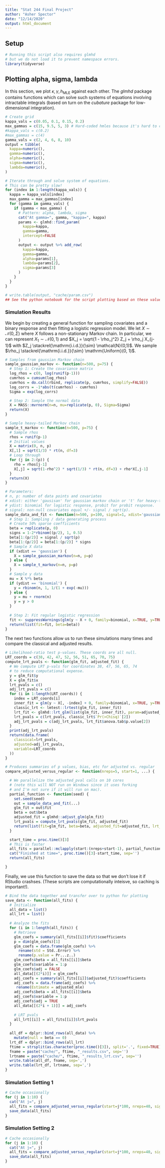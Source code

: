 ```yaml
---
title: "Stat 244 Final Project"
author: "Asher Spector"
date: "12/14/2020"
output: html_document
---
```


## Setup

```r
# Running this script also requires glmhd
# but we do not load it to prevent namespace errors.
library(tidyverse)
```

## Plotting alpha, sigma, lambda

In this section, we plot $\kappa, \gamma, h_{\mathrm{MLE}}$ against each other. The *glmhd* package contains functions which can solve such systems of equations involving intractable integrals (based on turn on the *cubature* package for low-dimensional integration).

```r
# Create grid
kappa_vals = c(0.05, 0.1, 0.15, 0.2)
max_gammas = c(15, 9.5, 5, 3) # Hard-coded hmles because it's hard to compute hmle in R
#kappa_vals = c(0.2)
#max_gammas = c(4)
gamma_vals = c(2, 4, 6, 8, 10)
output = tibble(
  kappa=numeric(),
  gamma=numeric(),
  alpha=numeric(),
  sigma=numeric(),
  lambda=numeric(),
)

# Iterate through and solve system of equations.
# This can be pretty slow!
for (index in 1:length(kappa_vals)) {
  kappa = kappa_vals[index]
  max_gamma = max_gammas[index]
  for (gamma in gamma_vals) {
    if (gamma < max_gamma) {
      # Pattern: alpha, lambda, sigma
      cat("At gamma=", gamma, "kappa=", kappa)
      params <- glmhd::find_param(
        kappa=kappa, 
        gamma=gamma, 
        intercept=FALSE
      )
      output <- output %>% add_row(
        kappa=kappa, 
        gamma=gamma,
        alpha=params[1],
        lambda=params[2],
        sigma=params[3]
      ) 
    }
  }
}

# write.table(output, "cache/param.csv")
## See the python notebook for the script plotting based on these values.

```

### Simulation Results

We begin by creating a general function for sampling covariates and a binary response and then fitting a logistic regression model. We let $X \sim \mathcal{N}(0, \Sigma)$ where $X$ follows a non-stationary Markov chain. In particular, we can represent $X_1 \sim \mathcal{N}(0, 1)$ and $X_j = \sqrt{1 - \rho_j^2}  Z_j + \rho_j X_{j-1}$ with $Z_j \stackrel{\mathrm{i.i.d.}}{\sim} \mathcal{N}(0,1)$. We sample $\rho_j \stackrel{\mathrm{i.i.d.}}{\sim} \mathrm{Uniform}(0, 1)$.


```r

# Samples from gaussian Markov chain
sample_gaussian_markov <- function(n=500, p=75) {
  # Step 1: Create the covariance matrix
  log_rhos = c(0, log(runif(p-1)))
  cumrhos = cumsum(log_rhos)
  cumrhos = do.call(rbind, replicate(p, cumrhos, simplify=FALSE))
  log_corrs = -1*abs(t(cumrhos) - cumrhos)
  Sigma = exp(log_corrs)

  # Step 2: Sample the normal data
  X = MASS::mvrnorm(n=n, mu=replicate(p, 0), Sigma=Sigma)
  return(X)
}

# Sample heavy-tailed Markov chain
sample_t_markov <- function(n=500, p=75) {
  # Sample rhos
  rhos = runif(p-1)
  # Initial values
  X = matrix(0, n, p)
  X[,1] = sqrt(1/3) * rt(n, df=3)
  # Loop through
  for (j in 2:(p)) {
    rho = rhos[j-1]
    X[,j] = sqrt(1-rho^2) * sqrt(1/3) * rt(n, df=3) + rho*X[,j-1]
  }
  return(X)
}

# Parameters:
# n, p: number of data points and covariates
# xdist: either 'gausisan' for gaussian markov chain or 't' for heavy-tailed markov chain.
# ydist: binomial for logistic response, probit for probit response.
# signal: non-null covariates equal +/- signal / sqrt(p).
sample_data_and_fit <- function(n=500, p=100, signal=1, xdist='gaussian', ydist='binomial') {
  # Step 1: Sampling / data generating process
  # Create 50% sparse coefficients
  beta = replicate(p, 0)
  signs = 1-2*rbinom((p/2), 1, 0.5)
  beta[1:(p/2)] = signal / sqrt(p)
  beta[1:(p/2)] = beta[1:(p/2)] * signs
  # Sample X data
  if (xdist == 'gaussian') {
    X = sample_gaussian_markov(n=n, p=p)
  } else {
    X = sample_t_markov(n=n, p=p)
  }
  # Sample y data
  mu = X %*% beta
  if (ydist == 'binomial') {
    y = rbinom(n, 1, 1/(1 + exp(-mu)))
  } else {
    y = mu + rnorm(n)
    y = y > 0
  }
  
  # Step 2: Fit regular logistic regression
  fit <- suppressWarnings(glm(y ~ X + 0, family=binomial, x=TRUE, y=TRUE))
  return(list(fit=fit, beta=beta))
}
```

The next two functions allow us to run these simulations many times and compare the classical and adjusted results.

```r
# Likelihood-ratio test p-values. These coords are all null.
LRT_coords = c(38, 42, 47, 52, 56, 51, 65, 70, 75)
compute_lrt_pvals <- function(glm_fit, adjusted_fit) {
  # We compute LRT p-vals for coordinates 38, 47, 56, 65, 74
  # to reduce computational expense.
  y = glm_fit$y
  X = glm_fit$x
  lrt_pvals = c()
  adj_lrt_pvals = c()
  for (i in 1:length(LRT_coords)) {
    index = LRT_coords[i]
    inner_fit = glm(y ~ X[, -index] + 0, family=binomial, x=TRUE, y=TRUE)
    classic_lrt <- lmtest::lrtest(glm_fit, inner_fit)
    lrt_fit <- glmhd::lrt_glm(list(glm_fit, inner_fit), param=adjusted_fit$param)
    lrt_pvals = c(lrt_pvals, classic_lrt$`Pr(>Chisq)`[2])
    adj_lrt_pvals = c(adj_lrt_pvals, lrt_fit$anova.tab$p.value[2])
  }
  print(adj_lrt_pvals)
  return(data.frame(
    classical=lrt_pvals,
    adjusted=adj_lrt_pvals,
    variable=LRT_coords
  ))
}

# Produces summaries of p values, bias, etc for adjusted vs. regular
compare_adjusted_versus_regular <- function(nreps=5, start=1, ...) {

  # We parallelize the adjusted_pval calls on 10 cores  
  # (note this will NOT run on Windows since it uses forking
  # and I'm not sure if it will run on mac).
  partial_function <- function(seed) {
    set.seed(seed)
    out = sample_data_and_fit(...)
    glm_fit = out$fit
    beta = out$beta
    adjusted_fit = glmhd::adjust_glm(glm_fit)
    lrt_pvals = compute_lrt_pvals(glm_fit, adjusted_fit)
    return(list(fit=glm_fit, beta=beta, adjusted_fit=adjusted_fit, lrt_pvals=lrt_pvals))
  }

  start_time = proc.time()[3]
  # This is faster
  all_fits = parallel::mclapply(start:(nreps+start-1), partial_function, mc.cores=10)
  cat("Finished at time=", proc.time()[3]-start_time, sep='')
  return(all_fits)

}
```

Finally, we use this function to save the data so that we don't lose it if RStudio crashses. (These scripts are computationally inteisve, so caching is important!).

```r

# Bind the data together and transfer over to python for plotting
save_data <- function(all_fits) {
  # Initialize
  all_data = list()
  all_lrt = list()
  
  # Analyze the fits
  for (i in 1:length(all_fits)) {
    # Retrieve
    glm_coefs = summary(all_fits[[i]]$fit)$coefficients
    p = dim(glm_coefs)[1]
    glm_coefs = data.frame(glm_coefs) %>%
      rename(std = Std..Error) %>%
      rename(p.value = Pr...z..)
    glm_coefs$beta = all_fits[[i]]$beta
    glm_coefs$variable = 1:p
    glm_coefs$adj = FALSE
    all_data[[(2*i)]] = glm_coefs
    adj_coefs = summary(all_fits[[i]]$adjusted_fit)$coefficients
    adj_coefs = data.frame(adj_coefs) %>%
     rename(Estimate = adjusted_mle)
    adj_coefs$beta = all_fits[[i]]$beta
    adj_coefs$variable = 1:p
    adj_coefs$adj = TRUE
    all_data[[(2*i + 1)]] = adj_coefs
    
    # LRT pvals
    all_lrt[[i]] = all_fits[[i]]$lrt_pvals
  }
  
  all_df = dplyr::bind_rows(all_data) %>%
    mutate(null = beta == 0)
  lrt_df = dplyr::bind_rows(all_lrt)
  ftime = strsplit(as.character(proc.time()[3]), split='.', fixed=TRUE)[[1]][1]
  fname = paste("cache/", ftime, "_results.csv", sep='')
  lrtname = paste("cache/", ftime, "_results_lrt.csv", sep='')
  write.table(all_df, fname, sep=',')
  write.table(lrt_df, lrtname, sep=',')
}
```

### Simulation Setting 1

```r

# Cache occasionally
for (j in 1:10) {
  cat("At j=", j)
  all_fits = compare_adjusted_versus_regular(start=j*100, nreps=40, signal=3, n=500, p=75)
  save_data(all_fits)
}
```

### Simulation Setting 2

```r

# Cache occasionally
for (j in 1:10) {
  cat("At j=", j)
  all_fits = compare_adjusted_versus_regular(start=j*100, nreps=40, signal=2, n=500, p=75, xdist='t', ydist='probit')
  save_data(all_fits)
}
```

